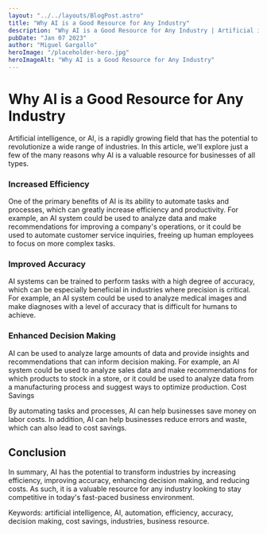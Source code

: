 ```yaml
---
layout: "../../layouts/BlogPost.astro"
title: "Why AI is a Good Resource for Any Industry"
description: "Why AI is a Good Resource for Any Industry | Artificial intelligence, or AI, is a rapidly growing field that has the potential to revolutionize a wide range of industries. In this article, we'll explore just a few of the many reasons why AI is a valuable resource for businesses of all types."
pubDate: "Jan 07 2023"
author: "Miguel Gargallo"
heroImage: "/placeholder-hero.jpg"
heroImageAlt: "Why AI is a Good Resource for Any Industry"
---
```


# Why AI is a Good Resource for Any Industry

Artificial intelligence, or AI, is a rapidly growing field that has the potential to revolutionize a wide range of industries. In this article, we'll explore just a few of the many reasons why AI is a valuable resource for businesses of all types.

### Increased Efficiency

One of the primary benefits of AI is its ability to automate tasks and processes, which can greatly increase efficiency and productivity. For example, an AI system could be used to analyze data and make recommendations for improving a company's operations, or it could be used to automate customer service inquiries, freeing up human employees to focus on more complex tasks.

### Improved Accuracy

AI systems can be trained to perform tasks with a high degree of accuracy, which can be especially beneficial in industries where precision is critical. For example, an AI system could be used to analyze medical images and make diagnoses with a level of accuracy that is difficult for humans to achieve.

### Enhanced Decision Making

AI can be used to analyze large amounts of data and provide insights and recommendations that can inform decision making. For example, an AI system could be used to analyze sales data and make recommendations for which products to stock in a store, or it could be used to analyze data from a manufacturing process and suggest ways to optimize production.
Cost Savings

By automating tasks and processes, AI can help businesses save money on labor costs. In addition, AI can help businesses reduce errors and waste, which can also lead to cost savings.

## Conclusion

In summary, AI has the potential to transform industries by increasing efficiency, improving accuracy, enhancing decision making, and reducing costs. As such, it is a valuable resource for any industry looking to stay competitive in today's fast-paced business environment.

Keywords: artificial intelligence, AI, automation, efficiency, accuracy, decision making, cost savings, industries, business resource.
